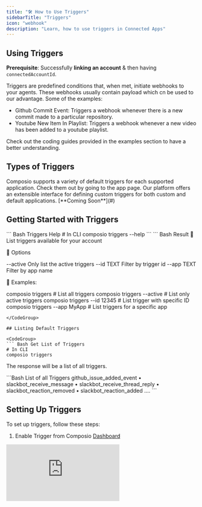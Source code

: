 ```yaml
---
title: "🛠️ How to Use Triggers"
sidebarTitle: "Triggers"
icon: "webhook"
description: "Learn, how to use triggers in Connected Apps"
---
```


## Using Triggers

**Prerequisite**: Successfully **linking an account** & then having `connectedAccountId`.

Triggers are predefined conditions that, when met, initiate webhooks to your agents. 
These webhooks usually contain payload which cn be used to our advantage. Some of the examples:
* Github Commit Event: Triggers a webhook whenever there is a new commit made to a particular repository.
* Youtube New Item In Playlist: Triggers a webhook whenever a new video has been added to a youtube playlist.


Check out the coding guides provided in the examples section to have a better understanding.

## **Types of Triggers**

<Tabs>
  <Tab title="Default Triggers (Preferred)">
    Composio supports a variety of default triggers for each supported
    application. Check them out by going to the app page.
  </Tab>
  <Tab title="Custom Triggers (Build your Own)">
    Our platform offers an extensible interface for defining custom triggers for
    both custom and default applications. [**Coming Soon**](#)
  </Tab>
</Tabs>

## Getting Started with Triggers

<CodeGroup>
``` Bash Triggers Help
# In CLI
composio triggers --help
```
</CodeGroup>

<CodeGroup>
``` Bash Result
📄List triggers available for your account

 🔗 Options 

--active    Only list the active triggers
--id TEXT   Filter by trigger id
--app TEXT  Filter by app name

📙 Examples:

composio triggers              # List all triggers
composio triggers --active     # List only active triggers
composio triggers --id 12345   # List trigger with specific ID
composio triggers --app MyApp  # List triggers for a specific app
```
</CodeGroup>

## Listing Default Triggers

<CodeGroup>
``` Bash Get List of Triggers
# In CLI
composio triggers
```
</CodeGroup>

The response will be a list of all triggers.

<CodeGroup>
```Bash List of all Triggers 
github_issue_added_event
• slackbot_receive_message
• slackbot_receive_thread_reply
• slackbot_reaction_removed
• slackbot_reaction_added
....
```
</CodeGroup>

## Setting Up Triggers

To set up triggers, follow these steps:

1. Enable Trigger from Composio [Dashboard](app.composio.dev)

<div
  style={{
    width: '100%',
    position: 'relative',
    paddingTop: '56.25%',
  }}>
  <iframe
    src="https://app.supademo.com/embed/cly4qu1q001istgvzirl1sj8y"
    frameBorder="0"
    title="Direct Action Execution"
    allow="clipboard-write"
    webkitallowfullscreen="true"
    mozallowfullscreen="true"
    allowfullscreen
    style={{
      position: 'absolute',
      top: 0,left: 0, width: '100%', height: '100%',
      border: '3px solid #5E43CE',
      borderRadius: '10px',
    }}/>
</div>


2. Add listener  

<CodeGroup>
```python python
## Create a trigger listener
listener = composio_toolset.create_trigger_listener() 
## Triggers when a new event has taken place
@listener.callback(filters={"trigger_name": "trigger_name"}) 
def callback_function(event):
    ## Your Code Here ##

listener.listen()
```
```javascript javascript
import { LangchainToolSet } from "composio-core"; // or any other toolset

const toolset = new LangchainToolSet({ apiKey: process.env.COMPOSIO_API_KEY }); /
const composio_client = toolset.client

// If not using LangchainToolSet
// import {Composio} from "composio-core";  
//const composio_client = new Composio({apiKey: process.env.COMPOSIO_API_KEY});


// Subscribe to triggers and perform actions
composio_client.triggers.subscribe((data) => {
    console.log("trigger received", data);
});
```
</CodeGroup>



## Handling Triggers 

After completing the setup, the specified webhook URL will begin to receive data. 

This data includes the `connected_account_id` for account identification, `trigger_id` for trigger identification, and the `payload`, which adheres to the trigger's specified payload schema.
<CodeGroup>
``` JSON Sample Trigger Webhook, Received on Callback URL
{
	"trigger_name":"github_commit_event",
    "trigger_id":"12310-sadas-12ad-sa",
	"connected_account_id":"64184e1a-76bf-404b-bf8e-e9ce04fd7c9c",
	"payload":{
		"id":"ae4926ca23488ef488e76c8b39e2ad3ae9e58786",
		"message":"Update README.md",
		"timestamp":"2024-03-26T19:36:58+05:30",
		"author":"kaavee315",
		"url":"https://github.com/kaavee315/ML_assignment/commit/ae4926ca23488ef488e76c8b39e2ad3ae9e58786"
	}
}

```
</CodeGroup>






.dev/settings) or by using the API endpoint `api/v1/triggers/setCallbackURL`